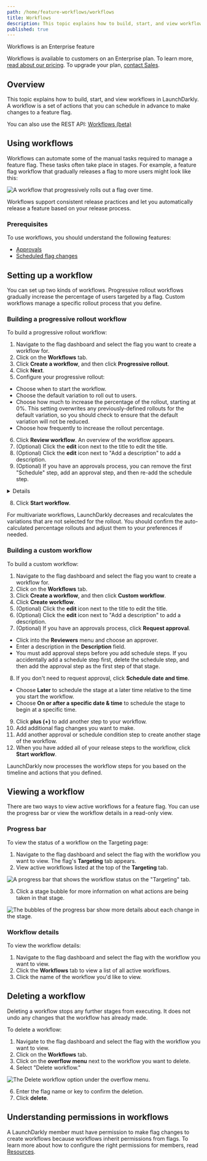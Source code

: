 ```yaml
---
path: /home/feature-workflows/workflows
title: Workflows
description: This topic explains how to build, start, and view workflows in LaunchDarkly.
published: true
---
```


<Callout intent="primary">
<CalloutTitle>Workflows is an Enterprise feature</CalloutTitle>
<CalloutDescription>

Workflows is available to customers on an Enterprise plan. To learn more, [read about our pricing](https://launchdarkly.com/pricing/). To upgrade your plan, [contact Sales](https://launchdarkly.com/contact-sales/).

</CalloutDescription>
</Callout>

## Overview

This topic explains how to build, start, and view workflows in LaunchDarkly. A workflow is a set of actions that you can schedule in advance to make changes to a feature flag.

<LearnMore>

You can also use the REST API: [Workflows (beta)](https://apidocs.launchdarkly.com/tag/Workflows-(beta)/)

</LearnMore>

## Using workflows

Workflows can automate some of the manual tasks required to manage a feature flag. These tasks often take place in stages. For example, a feature flag workflow that gradually releases a flag to more users might look like this:

![A workflow that progressively rolls out a flag over time.](workflows-progressive-rollout.png)

Workflows support consistent release practices and let you automatically release a feature based on your release process.

### Prerequisites

To use workflows, you should understand the following features:

* [Approvals](/home/feature-workflows/approvals)
* [Scheduled flag changes](/home/feature-workflows/scheduled-changes)

## Setting up a workflow

You can set up two kinds of workflows. Progressive rollout workflows gradually increase the percentage of users targeted by a flag. Custom workflows manage a specific rollout process that you define.

### Building a progressive rollout workflow

To build a progressive rollout workflow:

1. Navigate to the flag dashboard and select the flag you want to create a workflow for.
2. Click on the **Workflows** tab.
3. Click **Create a workflow**, and then click **Progressive rollout**. 
4. Click **Next**.
5. Configure your progressive rollout:
  * Choose when to start the workflow.
  * Choose the default variation to roll out to users.
  * Choose how much to increase the percentage of the rollout, starting at 0%. This setting overwrites any previously-defined rollouts for the default variation, so you should check to ensure that the default variation will not be reduced.
  * Choose how frequently to increase the rollout percentage.
6. Click **Review workflow**. An overview of the workflow appears.
7. (Optional) Click the **edit** icon next to the title to edit the title.
8. (Optional) Click the **edit** icon next to "Add a description" to add a description.
9. (Optional) If you have an approvals process, you can remove the first "Schedule" step, add an approval step, and then re-add the schedule step.

<Details summary="Click to expand details on adding an approval step">

If you have an approvals process, you can add an approval step to your workflow.

Here's how:

1. Click the **overflow menu** in the first first "Schedule" step.
2. Choose "Delete step." The **Request approval** and **Schedule date and time** options appear.
2. Click **Request approval**.
3. Click into the **Reviewers** menu and choose an approver.
4. Enter a description in the **Description** field.

You must add approval steps before you add schedule steps.

</Details>

8. Click **Start workflow**.

For multivariate workflows, LaunchDarkly decreases and recalculates the variations that are not selected for the rollout. You should confirm the auto-calculated percentage rollouts and adjust them to your preferences if needed.

### Building a custom workflow

To build a custom workflow:

1. Navigate to the flag dashboard and select the flag you want to create a workflow for.
2. Click on the **Workflows** tab.
3. Click **Create a workflow**, and then click **Custom workflow**.
4. Click **Create workflow**.
5. (Optional) Click the **edit** icon next to the title to edit the title.
6. (Optional) Click the **edit** icon next to "Add a description" to add a description.
7. (Optional) If you have an approvals process, click **Request approval**.
  * Click into the **Reviewers** menu and choose an approver.
  * Enter a description in the **Description** field.
  * You must add approval steps before you add schedule steps. If you accidentally add a schedule step first, delete the schedule step, and then add the approval step as the first step of that stage.
8. If you don't need to request approval, click **Schedule date and time**.
  * Choose **Later** to schedule the stage at a later time relative to the time you start the workflow.
  * Choose **On or after a specific date & time** to schedule the stage to begin at a specific time.
9. Click **plus (+)** to add another step to your workflow.
10. Add additional flag changes you want to make.
11. Add another approval or schedule condition step to create another stage of the workflow.
12. When you have added all of your release steps to the workflow, click **Start workflow**.

LaunchDarkly now processes the workflow steps for you based on the timeline and actions that you defined.

## Viewing a workflow

There are two ways to view active workflows for a feature flag. You can use the progress bar or view the workflow details in a read-only view.

### Progress bar

To view the status of a workflow on the Targeting page:

1. Navigate to the flag dashboard and select the flag with the workflow you want to view. The flag's **Targeting** tab appears.
2. View active workflows listed at the top of the **Targeting** tab.

![A progress bar that shows the workflow status on the "Targeting" tab.](workflows-progress-bar.png)

3. Click a stage bubble for more information on what actions are being taken in that stage.

![The bubbles of the progress bar show more details about each change in the stage.](workflows-progress-bar-details.png)

### Workflow details

To view the workflow details:

1. Navigate to the flag dashboard and select the flag with the workflow you want to view.
2. Click the **Workflows** tab to view a list of all active workflows.
3. Click the name of the workflow you'd like to view.

## Deleting a workflow

Deleting a workflow stops any further stages from executing. It does not undo any changes that the workflow has already made.

To delete a workflow:

1. Navigate to the flag dashboard and select the flag with the workflow you want to view.
3. Click on the **Workflows** tab.
4. Click on the **overflow menu** next to the workflow you want to delete.
5. Select "Delete workflow."

![The Delete workflow option under the overflow menu.](workflows-delete-workflow.png)

6. Enter the flag name or key to confirm the deletion.
7. Click **delete**.

## Understanding permissions in workflows

A LaunchDarkly member must have permission to make flag changes to create workflows because workflows inherit permissions from flags. To learn more about how to configure the right permissions for members, read [Resources](/home/members/role-resources).
